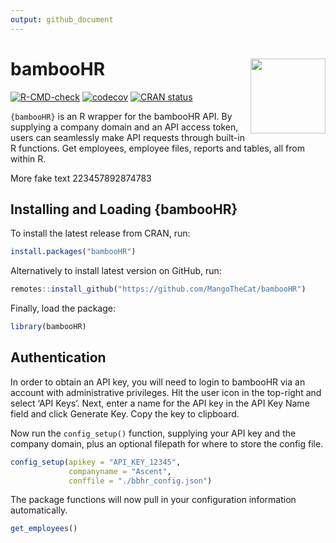 ```yaml
---
output: github_document
---
```


# bambooHR  <img src='man/figures/hex.png' align="right" width="120" />

<!-- badges: start -->
[![R-CMD-check](https://github.com/MangoTheCat/bambooHR/workflows/R-CMD-check/badge.svg)](https://github.com/MangoTheCat/bambooHR/actions)
[![codecov](https://codecov.io/gh/MangoTheCat/bambooHR/branch/develop/graph/badge.svg?token=MO7E11509U)](https://codecov.io/gh/MangoTheCat/bambooHR)
[![CRAN status](https://www.r-pkg.org/badges/version/bambooHR)](https://CRAN.R-project.org/package=bambooHR)
<!-- badges: end -->

`{bambooHR}` is an R wrapper for the bambooHR API. By supplying a company domain and an API access token, users can seamlessly make API requests through built-in R functions. Get employees, employee files, reports and tables, all from within R.

More fake text 223457892874783

## Installing and Loading {bambooHR}

To install the latest release from CRAN, run:

```r
install.packages("bambooHR")
```

Alternatively to install latest version on GitHub, run:

```r
remotes::install_github("https://github.com/MangoTheCat/bambooHR")
```

Finally, load the package:

```r
library(bambooHR)
```

## Authentication

In order to obtain an API key, you will need to login to bambooHR via an account with administrative privileges. Hit the user icon in the top-right and select 'API Keys'. Next, enter a name for the API key in the API Key Name field and click Generate Key. Copy the key to clipboard.

Now run the `config_setup()` function, supplying your API key and the company domain, plus an optional filepath for where to store the config file.

```r
config_setup(apikey = "API_KEY_12345", 
             companyname = "Ascent", 
             conffile = "./bbhr_config.json")
```

The package functions will now pull in your configuration information automatically.

```r
get_employees()
```






